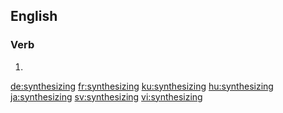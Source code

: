 
==English==

===Verb===
{{head|en|present participle}}

# {{present participle of|synthesize|lang=en}}

[[de:synthesizing]]
[[fr:synthesizing]]
[[ku:synthesizing]]
[[hu:synthesizing]]
[[ja:synthesizing]]
[[sv:synthesizing]]
[[vi:synthesizing]]